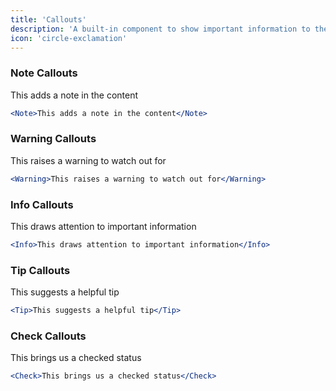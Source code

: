```yaml
---
title: 'Callouts'
description: 'A built-in component to show important information to the reader'
icon: 'circle-exclamation'
---
```


### Note Callouts

<Note>This adds a note in the content</Note>

```jsx
<Note>This adds a note in the content</Note>
```

### Warning Callouts

<Warning>This raises a warning to watch out for</Warning>

```jsx
<Warning>This raises a warning to watch out for</Warning>
```

### Info Callouts

<Info>This draws attention to important information</Info>

```jsx
<Info>This draws attention to important information</Info>
```

### Tip Callouts

<Tip>This suggests a helpful tip</Tip>

```jsx
<Tip>This suggests a helpful tip</Tip>
```

### Check Callouts

<Check>This brings us a checked status</Check>

```jsx
<Check>This brings us a checked status</Check>
```